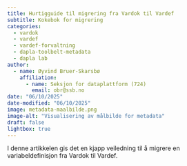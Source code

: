 ```yaml
---
title: Hurtigguide til migrering fra Vardok til Vardef
subtitle: Kokebok for migrering
categories:
  - vardok
  - vardef
  - vardef-forvaltning
  - dapla-toolbelt-metadata
  - dapla lab
author:
  - name: Øyvind Bruer-Skarsbø
    affiliation:
      - name: Seksjon for dataplattform (724)
        email: obr@ssb.no
date: "06/10/2025"
date-modified: "06/10/2025"
image: metadata-maalbilde.png
image-alt: "Visualisering av målbilde for metadata"
draft: false
lightbox: true
---
```


I denne artikkelen gis det en kjapp veiledning til å migrere en variabeldefinisjon fra Vardok til Vardef. 

